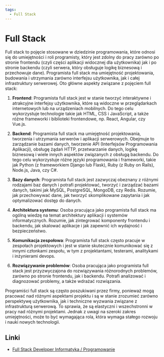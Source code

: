 ```yaml
---
tags:
  - Full Stack
---
```


# Full Stack

Full stack to pojęcie stosowane w dziedzinie programowania, które odnosi się do umiejętności i roli programisty, który jest zdolny do pracy zarówno po stronie frontendu (czyli części aplikacji widocznej dla użytkownika) jak i po stronie backendu (czyli serwera, który obsługuje logikę biznesową i przechowuje dane). Programista full stack ma umiejętność projektowania, budowania i utrzymania zarówno interfejsu użytkownika, jak i całej infrastruktury serwerowej. Oto główne aspekty związane z pojęciem full stack:

1. **Frontend**: Programista full stack jest w stanie tworzyć interaktywne i atrakcyjne interfejsy użytkownika, które są widoczne w przeglądarkach internetowych lub na urządzeniach mobilnych. Do tego celu wykorzystuje technologie takie jak HTML, CSS i JavaScript, a także różne frameworki i biblioteki frontendowe, np. React, Angular, czy Vue.js.

2. **Backend**: Programista full stack ma umiejętność projektowania, tworzenia i utrzymania serwerów i aplikacji serwerowych. Obejmuje to zarządzanie bazami danych, tworzenie API (Interfejsów Programowania Aplikacji), obsługę żądań HTTP, przetwarzanie danych, logikę biznesową i wiele innych aspektów związanych z obsługą backendu. Do tego celu wykorzystuje różne języki programowania i frameworki, takie jak Python (z frameworkiem Django lub Flask), Ruby (z Ruby on Rails), Node.js, Java, czy C#.

3. **Bazy danych**: Programista full stack jest zazwyczaj obeznany z różnymi rodzajami baz danych i potrafi projektować, tworzyć i zarządzać bazami danych, takimi jak MySQL, PostgreSQL, MongoDB, czy Redis. Rozumie, jak przechowywać dane, jak tworzyć skomplikowane zapytania i jak optymalizować dostęp do danych.

4. **Architektura systemu**: Osoba pracująca jako programista full stack ma ogólną wiedzę na temat architektury aplikacji i systemów informatycznych. Rozumie, jak zintegrować komponenty frontendu i backendu, jak skalować aplikacje i jak zapewnić ich wydajność i bezpieczeństwo.

5. **Komunikacja zespołowa**: Programista full stack często pracuje w zespołach projektowych i jest w stanie skutecznie komunikować się z innymi członkami zespołu, w tym z projektantami, testerami, analitykami i inżynierami devops.

6. **Rozwiązywanie problemów**: Osoba pracująca jako programista full stack jest przyzwyczajona do rozwiązywania różnorodnych problemów, zarówno po stronie frontendu, jak i backendu. Potrafi analizować i diagnozować problemy, a także wdrażać rozwiązania.

Programiści full stack są często poszukiwani przez firmy, ponieważ mogą pracować nad różnymi aspektami projektu i są w stanie zrozumieć zarówno perspektywę użytkownika, jak i techniczne wyzwania związane z infrastrukturą serwerową. To sprawia, że są elastyczni i wszechstronni w pracy nad różnymi projektami. Jednak z uwagi na szeroki zakres umiejętności, może to być wymagająca rola, która wymaga stałego rozwoju i nauki nowych technologii.

## Linki

- [Full Stack Developer Informatyka / Programowanie](https://www.praca.pl/poradniki/lista-stanowisk/informatyka-programowanie/full-stack-developer_pr-1602.html)
